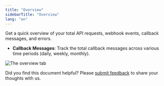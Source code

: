 ```yaml
---
title: "Overview"
sidebarTitle: "Overview"
lang: "en"
---
```



Get a quick overview of your total API requests, webhook events, callback messages, and errors.

<Snippet />

- **Callback Messages**: Track the total callback messages across various time periods (daily, weekly, monthly).

<img src="/en/images/developer-console/overview.png" className="screenshot_full_screen" alt="The overview tab" />

<Tip>Did you find this document helpful? Please [submit feedback](https://forms.zohopublic.com/cobo/form/DocumentFeedbackForm/formperma/QvLOhxJv1_JMsJ-1dleZ8Itb_7rzN-LtgvsDdxosoVI?referrername=manuals) to share your thoughts with us.</Tip>